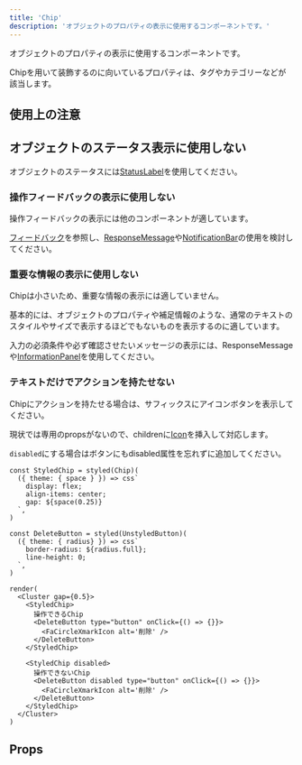 ```yaml
---
title: 'Chip'
description: 'オブジェクトのプロパティの表示に使用するコンポーネントです。'
---
```


オブジェクトのプロパティの表示に使用するコンポーネントです。

Chipを用いて装飾するのに向いているプロパティは、タグやカテゴリーなどが該当します。

<ComponentStory name="Chip" />

## 使用上の注意

## オブジェクトのステータス表示に使用しない

オブジェクトのステータスには[StatusLabel](/products/components/status-label/)を使用してください。

### 操作フィードバックの表示に使用しない

操作フィードバックの表示には他のコンポーネントが適しています。

[フィードバック](/products/design-patterns/feedback/)を参照し、[ResponseMessage](/products/components/response-message/)や[NotificationBar](/products/components/notification-bar/)の使用を検討してください。

### 重要な情報の表示に使用しない

Chipは小さいため、重要な情報の表示には適していません。

基本的には、オブジェクトのプロパティや補足情報のような、通常のテキストのスタイルやサイズで表示するほどでもないものを表示するのに適しています。

入力の必須条件や必ず確認させたいメッセージの表示には、ResponseMessageや[InformationPanel](/products/components/information-panel/)を使用してください。

### テキストだけでアクションを持たせない

Chipにアクションを持たせる場合は、サフィックスにアイコンボタンを表示してください。

現状では専用のpropsがないので、childrenに[Icon](/products/components/icon/)を挿入して対応します。

`disabled`にする場合はボタンにもdisabled属性を忘れずに追加してください。

```tsx editable withStyled codeBlock
const StyledChip = styled(Chip)(
  ({ theme: { space } }) => css`
    display: flex;
    align-items: center;
    gap: ${space(0.25)}
  `,
)

const DeleteButton = styled(UnstyledButton)(
  ({ theme: { radius} }) => css`
    border-radius: ${radius.full};
    line-height: 0;
  `,
)

render(
  <Cluster gap={0.5}>
    <StyledChip>
      操作できるChip
      <DeleteButton type="button" onClick={() => {}}>
        <FaCircleXmarkIcon alt='削除' />
      </DeleteButton>
    </StyledChip>

    <StyledChip disabled>
      操作できないChip
      <DeleteButton disabled type="button" onClick={() => {}}>
        <FaCircleXmarkIcon alt='削除' />
      </DeleteButton>
    </StyledChip>
  </Cluster>
)
```

## Props

<ComponentPropsTable name="Chip" />
